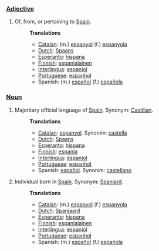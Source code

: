 ===[[Adjective]]===
#Of, from, or pertaining to [[w:Spain|Spain]].
#:'''Translations'''
#:*[[Catalan]]: (m.) [[espanyol]] (f.) [[espanyola]]
#:*[[Dutch]]: [[Spaans]]
#:*[[Esperanto]]: [[hispana]]
#:*[[Finnish]]: [[espanjalainen]]
#:*[[Interlingua]]: [[espaniol]]
#:*[[Portuguese]]: [[espanhol]]
#:*Spanish: (m.) [[español]] (f.) [[española]]
===[[Noun]]===
#Majoritary official language of [[w:Spain|Spain]]. Synonym: [[Castilian]].
#:'''Translations'''
#:*[[Catalan]]: [[espanyol]]. Synonim: [[castellà]]
#:*[[Dutch]]: [[Spaans]]
#:*[[Esperanto]]: [[hispana]]
#:*[[Finnish]]: [[espanja]]
#:*[[Interlingua]]: [[espaniol]]
#:*[[Portuguese]]: [[espanhol]]
#:*Spanish: [[español]]. Synonim: [[castellano]]
#Individual born in [[w:Spain|Spain]]. Synonym: [[Spaniard]].
#:'''Translations'''
#:*[[Catalan]]: (m.) [[espanyol]] (f.) [[espanyola]]
#:*[[Dutch]]: [[Spanjaard]]
#:*[[Esperanto]]: [[hispana]]
#:*[[Finnish]]: [[espanjalainen]]
#:*[[Interlingua]]: [[espaniol]]
#:*[[Portuguese]]: [[espanhol]]
#:*Spanish: (m.) [[español]] (f.) [[española]]